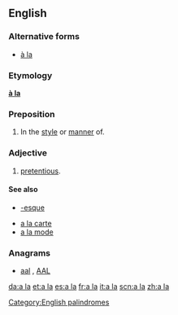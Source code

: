 {{also|Appendix:Variations of "ala"}}
==English==

===Alternative forms===
* [[à la]] {{italbrac|less common}}

===Etymology===
{{etyl|fr|en}} '''[[à la]]'''

===Preposition===
{{en-prep|pos=[[a]] [[la]]}}

# In the [[style]] or [[manner]] of.

===Adjective===
{{en-adj|pos=[[a]] [[la]]|-}}

# {{British|slang}} [[pretentious]].

====See also====
* [[-esque]]
<!--Note: these come from French and so do not count as "Derived terms" for the English term-->
* [[a la carte]]
* [[a la mode]]

===Anagrams===
* [[aal#English|aal]] , [[AAL#English|AAL]]

[[Category:English palindromes]]

[[da:a la]]
[[et:a la]]
[[es:a la]]
[[fr:a la]]
[[it:a la]]
[[scn:a la]]
[[zh:a la]]